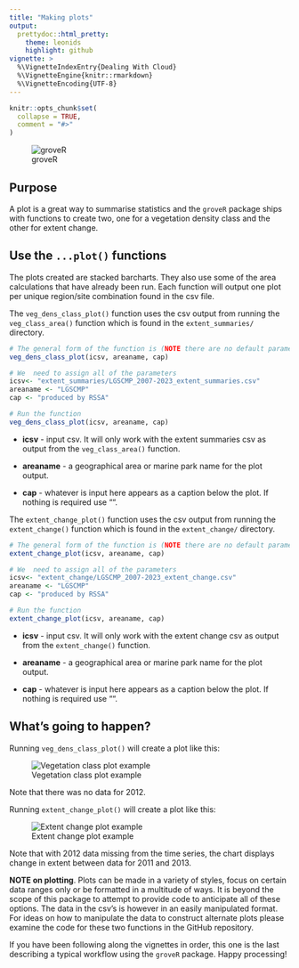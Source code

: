 ```yaml
---
title: "Making plots"
output: 
  prettydoc::html_pretty:
    theme: leonids
    highlight: github
vignette: >
  %\VignetteIndexEntry{Dealing With Cloud}
  %\VignetteEngine{knitr::rmarkdown}
  %\VignetteEncoding{UTF-8}
---
```


```r
knitr::opts_chunk$set(
  collapse = TRUE,
  comment = "#>"
)
```

![groveR](plots/tree_logo_small.png)

## Purpose
A plot is a great way to summarise statistics and the `groveR` package ships 
with functions to create two, one for a vegetation density class and the other 
for extent change.

## Use the `...plot()` functions
The plots created are stacked barcharts. They also use some of the area 
calculations that have already been run. Each function will output one plot per 
unique region/site combination found in the csv file.

The `veg_dens_class_plot()` function uses the csv output from running the 
`veg_class_area()` function which is found in the `extent_summaries/` directory.

```r
# The general form of the function is (NOTE there are no default parameters)
veg_dens_class_plot(icsv, areaname, cap)

# We  need to assign all of the parameters
icsv<- "extent_summaries/LGSCMP_2007-2023_extent_summaries.csv"
areaname <- "LGSCMP"
cap <- "produced by RSSA"

# Run the function
veg_dens_class_plot(icsv, areaname, cap)

```


* **icsv** - input csv. It will only work with the extent summaries csv as output 
from the `veg_class_area()` function.

* **areaname** - a geographical area or marine park name for the plot output.

* **cap** - whatever is input here appears as a caption below the plot. If nothing 
is required use "".

The `extent_change_plot()` function uses the csv output from running the 
`extent_change()` function which is found in the `extent_change/` directory.

```r
# The general form of the function is (NOTE there are no default parameters)
extent_change_plot(icsv, areaname, cap)

# We  need to assign all of the parameters
icsv<- "extent_change/LGSCMP_2007-2023_extent_change.csv"
areaname <- "LGSCMP"
cap <- "produced by RSSA"

# Run the function
extent_change_plot(icsv, areaname, cap)

```


* **icsv** - input csv. It will only work with the extent change csv as output 
from the `extent_change()` function.

* **areaname** - a geographical area or marine park name for the plot output.

* **cap** - whatever is input here appears as a caption below the plot. If nothing 
is required use "".

## What's going to happen?

Running `veg_dens_class_plot()` will create a plot like this:


![Vegetation class plot example](plots/vegplot.png)

Note that there was no data for 2012.



Running `extent_change_plot()` will create a plot like this:

![Extent change plot example](plots/extentplot.png)

Note that with 2012 data missing from the time series, the chart displays change 
in extent between data for 2011 and 2013.

**NOTE on plotting**. Plots can be made in a variety of styles, focus on certain 
data ranges only or be formatted in a multitude of ways. It is beyond the scope 
of this package to attempt to provide code to anticipate all of these options. The 
data in the csv's is however in an easily manipulated format. For ideas on how to 
manipulate the data to construct alternate plots please examine the code for these 
two functions in the GitHub repository.

If you have been following along the vignettes in order, this one is the last 
describing a typical workflow using the `groveR` package. Happy processing!
